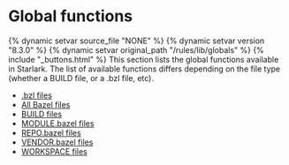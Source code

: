 <html devsite>
<head>
  <meta name="project_path" value="/_project.yaml">
  <meta name="book_path" value="/versions/8.3.0/_book.yaml">
</head>
<body>
<h1 class="page-title">Global functions</h1>

{% dynamic setvar source_file "NONE" %}
{% dynamic setvar version "8.3.0" %}
{% dynamic setvar original_path "/rules/lib/globals" %}
{% include "_buttons.html" %}
This section lists the global functions available in Starlark. The list of available functions differs depending on the file type (whether a BUILD file, or a .bzl file, etc).

<ul>

<li><a href="/versions/8.3.0/rules/lib/globals/bzl">.bzl files</a></li>

<li><a href="/versions/8.3.0/rules/lib/globals/all">All Bazel files</a></li>

<li><a href="/versions/8.3.0/rules/lib/globals/build">BUILD files</a></li>

<li><a href="/versions/8.3.0/rules/lib/globals/module">MODULE.bazel files</a></li>

<li><a href="/versions/8.3.0/rules/lib/globals/repo">REPO.bazel files</a></li>

<li><a href="/versions/8.3.0/rules/lib/globals/vendor">VENDOR.bazel files</a></li>

<li><a href="/versions/8.3.0/rules/lib/globals/workspace">WORKSPACE files</a></li>
</ul>
</body>
</html>
